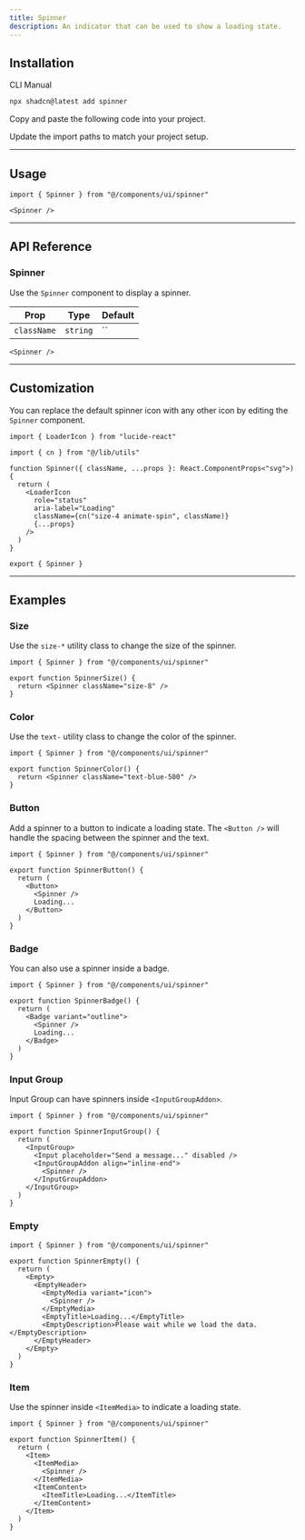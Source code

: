```yaml
---
title: Spinner
description: An indicator that can be used to show a loading state.
---
```


<ComponentPreview name="spinner-demo" />

## Installation

<CodeTabs>

<TabsList>
  <TabsTrigger value="cli">CLI</TabsTrigger>
  <TabsTrigger value="manual">Manual</TabsTrigger>
</TabsList>
<TabsContent value="cli">

```bash
npx shadcn@latest add spinner
```

</TabsContent>

<TabsContent value="manual">

<Steps>

<Step>Copy and paste the following code into your project.</Step>

<ComponentSource name="spinner" title="components/ui/spinner.tsx" />

<Step>Update the import paths to match your project setup.</Step>

</Steps>

</TabsContent>

</CodeTabs>

---

## Usage

```tsx
import { Spinner } from "@/components/ui/spinner"
```

```tsx
<Spinner />
```

---

## API Reference

### Spinner

Use the `Spinner` component to display a spinner.

| Prop        | Type     | Default |
| ----------- | -------- | ------- |
| `className` | `string` | ``      |

```tsx
<Spinner />
```

---

## Customization

You can replace the default spinner icon with any other icon by editing the `Spinner` component.

<ComponentPreview name="spinner-custom" />

```tsx showLineNumbers title="components/ui/spinner.tsx"
import { LoaderIcon } from "lucide-react"

import { cn } from "@/lib/utils"

function Spinner({ className, ...props }: React.ComponentProps<"svg">) {
  return (
    <LoaderIcon
      role="status"
      aria-label="Loading"
      className={cn("size-4 animate-spin", className)}
      {...props}
    />
  )
}

export { Spinner }
```

---

## Examples

### Size

Use the `size-*` utility class to change the size of the spinner.

<ComponentPreview name="spinner-size" />

```tsx showLineNumbers
import { Spinner } from "@/components/ui/spinner"

export function SpinnerSize() {
  return <Spinner className="size-8" />
}
```

### Color

Use the `text-` utility class to change the color of the spinner.

<ComponentPreview name="spinner-color" />

```tsx showLineNumbers
import { Spinner } from "@/components/ui/spinner"

export function SpinnerColor() {
  return <Spinner className="text-blue-500" />
}
```

### Button

Add a spinner to a button to indicate a loading state. The `<Button />` will handle the spacing between the spinner and the text.

<ComponentPreview name="spinner-button" />

```tsx showLineNumbers
import { Spinner } from "@/components/ui/spinner"

export function SpinnerButton() {
  return (
    <Button>
      <Spinner />
      Loading...
    </Button>
  )
}
```

### Badge

You can also use a spinner inside a badge.

<ComponentPreview name="spinner-badge" />

```tsx showLineNumbers
import { Spinner } from "@/components/ui/spinner"

export function SpinnerBadge() {
  return (
    <Badge variant="outline">
      <Spinner />
      Loading...
    </Badge>
  )
}
```

### Input Group

Input Group can have spinners inside `<InputGroupAddon>`.

<ComponentPreview name="spinner-input-group" />

```tsx showLineNumbers
import { Spinner } from "@/components/ui/spinner"

export function SpinnerInputGroup() {
  return (
    <InputGroup>
      <Input placeholder="Send a message..." disabled />
      <InputGroupAddon align="inline-end">
        <Spinner />
      </InputGroupAddon>
    </InputGroup>
  )
}
```

### Empty

<ComponentPreview name="spinner-empty" />

```tsx showLineNumbers
import { Spinner } from "@/components/ui/spinner"

export function SpinnerEmpty() {
  return (
    <Empty>
      <EmptyHeader>
        <EmptyMedia variant="icon">
          <Spinner />
        </EmptyMedia>
        <EmptyTitle>Loading...</EmptyTitle>
        <EmptyDescription>Please wait while we load the data.</EmptyDescription>
      </EmptyHeader>
    </Empty>
  )
}
```

### Item

Use the spinner inside `<ItemMedia>` to indicate a loading state.

<ComponentPreview name="spinner-item" />

```tsx showLineNumbers
import { Spinner } from "@/components/ui/spinner"

export function SpinnerItem() {
  return (
    <Item>
      <ItemMedia>
        <Spinner />
      </ItemMedia>
      <ItemContent>
        <ItemTitle>Loading...</ItemTitle>
      </ItemContent>
    </Item>
  )
}
```
